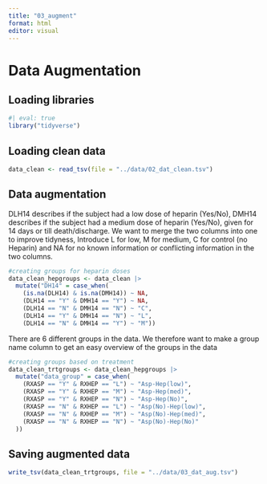 ```yaml
---
title: "03_augment"
format: html
editor: visual
---
```


# Data Augmentation

## Loading libraries

```r
#| eval: true
library("tidyverse")
```

## Loading clean data

```r
data_clean <- read_tsv(file = "../data/02_dat_clean.tsv")
```

## Data augmentation

DLH14 describes if the subject had a low dose of heparin (Yes/No), DMH14 describes if the subject had a medium dose of heparin (Yes/No), given for 14 days or till death/discharge. We want to merge the two columns into one to improve tidyness, Introduce L for low, M for medium, C for control (no Heparin) and NA for no known information or conflicting information in the two columns.

```r
#creating groups for heparin doses
data_clean_hepgroups <- data_clean |> 
  mutate("DH14" = case_when(
    (is.na(DLH14) & is.na(DMH14)) ~ NA,
    (DLH14 == "Y" & DMH14 == "Y") ~ NA,
    (DLH14 == "N" & DMH14 == "N") ~ "C",
    (DLH14 == "Y" & DMH14 == "N") ~ "L",
    (DLH14 == "N" & DMH14 == "Y") ~ "M"))
```

There are 6 different groups in the data. We therefore want to make a group name column to get an easy overview of the groups in the data

```r
#creating groups based on treatment
data_clean_trtgroups <- data_clean_hepgroups |> 
  mutate("data_group" = case_when(
    (RXASP == "Y" & RXHEP == "L") ~ "Asp-Hep(low)",
    (RXASP == "Y" & RXHEP == "M") ~ "Asp-Hep(med)",
    (RXASP == "Y" & RXHEP == "N") ~ "Asp-Hep(No)",
    (RXASP == "N" & RXHEP == "L") ~ "Asp(No)-Hep(low)",
    (RXASP == "N" & RXHEP == "M") ~ "Asp(No)-Hep(med)",
    (RXASP == "N" & RXHEP == "N") ~ "Asp(No)-Hep(No)"
  ))
```

## Saving augmented data

```r
write_tsv(data_clean_trtgroups, file = "../data/03_dat_aug.tsv")
```

## 
